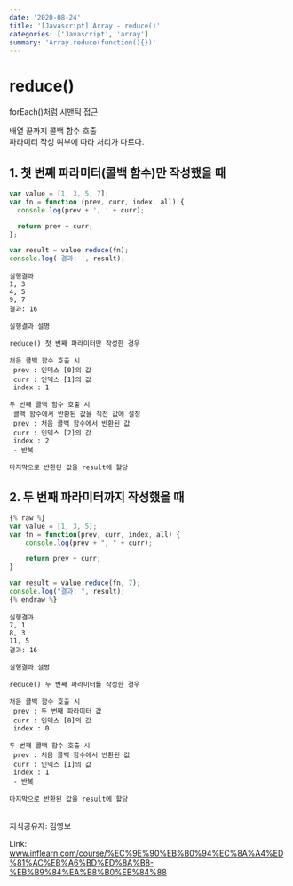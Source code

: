```yaml
---
date: '2020-08-24'
title: '[Javascript] Array - reduce()'
categories: ['Javascript', 'array']
summary: 'Array.reduce(function(){})'
---
```


# reduce()

forEach()처럼 시맨틱 접근

배열 끝까지 콜백 함수 호출<br />
파라미터 작성 여부에 따라 처리가 다르다.

## 1. 첫 번째 파라미터(콜백 함수)만 작성했을 때

```javascript
var value = [1, 3, 5, 7];
var fn = function (prev, curr, index, all) {
  console.log(prev + ', ' + curr);

  return prev + curr;
};

var result = value.reduce(fn);
console.log('결과: ', result);
```

```shell
실행결과
1, 3
4, 5
9, 7
결과: 16
```

```shell
실행결과 설명

reduce() 첫 번째 파라미터만 작성한 경우

처음 콜백 함수 호출 시
 prev : 인덱스 [0]의 값
 curr : 인덱스 [1]의 값
 index : 1

두 번째 콜백 함수 호출 시
 콜백 함수에서 반환된 값을 직전 값에 설정
 prev : 처음 콜백 함수에서 반환된 값
 curr : 인덱스 [2]의 값
 index : 2
 - 반복

마지막으로 반환된 값을 result에 할당
```

## 2. 두 번째 파라미터까지 작성했을 때

```javascript
{% raw %}
var value = [1, 3, 5];
var fn = function(prev, curr, index, all) {
	console.log(prev + ", " + curr);

	return prev + curr;
}

var result = value.reduce(fn, 7);
console.log("결과: ", result);
{% endraw %}
```

```shell
실행결과
7, 1
8, 3
11, 5
결과: 16
```

```shell
실행결과 설명

reduce() 두 번째 파라미터를 작성한 경우

처음 콜백 함수 호출 시
 prev : 두 번째 파라미터 값
 curr : 인덱스 [0]의 값
 index : 0

두 번째 콜백 함수 호출 시
 prev : 처음 콜백 함수에서 반환된 값
 curr : 인덱스 [1]의 값
 index : 1
 - 반복

마지막으로 반환된 값을 result에 할당
```

<br />
지식공유자: 김영보

Link: <a href='https://www.inflearn.com/course/%EC%9E%90%EB%B0%94%EC%8A%A4%ED%81%AC%EB%A6%BD%ED%8A%B8-%EB%B9%84%EA%B8%B0%EB%84%88' target='_blank' rel='noreferrer noopener'>www.inflearn.com/course/%EC%9E%90%EB%B0%94%EC%8A%A4%ED%81%AC%EB%A6%BD%ED%8A%B8-%EB%B9%84%EA%B8%B0%EB%84%88</a>
